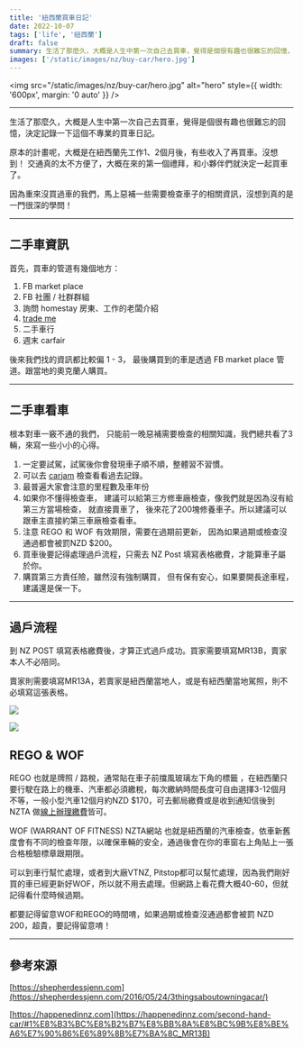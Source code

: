 ```yaml
---
title: '紐西蘭買車日記'
date: 2022-10-07
tags: ['life', '紐西蘭']
draft: false
summary: 生活了那麼久，大概是人生中第一次自己去買車，覺得是個很有趣也很難忘的回憶，決定記錄一下這個不專業的買車日記。
images: ['/static/images/nz/buy-car/hero.jpg']
---
```


<img
  src="/static/images/nz/buy-car/hero.jpg"
  alt="hero"
  style={{ width: '600px', margin: '0 auto' }}
/>

---

生活了那麼久，大概是人生中第一次自己去買車，覺得是個很有趣也很難忘的回憶，決定記錄一下這個不專業的買車日記。

原本的計畫呢，大概是在紐西蘭先工作1、2個月後，有些收入了再買車。沒想到！ 交通真的太不方便了，大概在來的第一個禮拜，和小夥伴們就決定一起買車了。

因為重來沒買過車的我們，馬上惡補一些需要檢查車子的相關資訊，沒想到真的是一門很深的學問！

---

## 二手車資訊

首先，買車的管道有幾個地方：

1. FB market place
2. FB 社團 / 社群群組
3. 詢問 homestay 房東、工作的老闆介紹
4. [trade me](https://www.trademe.co.nz/a/)
5. 二手車行
6. 週末 carfair

後來我們找的資訊都比較偏 1 - 3， 最後購買到的車是透過 FB market place 管道。跟當地的奧克蘭人購買。

---

## 二手車看車

根本對車一竅不通的我們， 只能前一晚惡補需要檢查的相關知識，我們總共看了3輛，來寫一些小小的心得。

1. 一定要試駕，試駕後你會發現車子順不順，整體習不習慣。
2. 可以去 [carjam](https://www.carjam.co.nz/) 檢查看看過去記錄。
3. 最普遍大家會注意的里程數及車年份
4. 如果你不懂得檢查車， 建議可以給第三方修車廠檢查，像我們就是因為沒有給第三方當場檢查， 就直接賣車了， 後來花了200塊修養車子。所以建議可以跟車主直接約第三車廠檢查看車。
5. 注意 REGO 和 WOF 有效期限，需要在過期前更新， 因為如果過期或檢查沒通過都會被罰NZD $200。
6. 買車後要記得處理過戶流程，只需去 NZ Post 填寫表格繳費，才能算車子屬於你。
7. 購買第三方責任險，雖然沒有強制購買， 但有保有安心，如果要開長途車程， 建議還是保一下。

---

## 過戶流程

到 NZ POST 填寫表格繳費後，才算正式過戶成功。買家需要填寫MR13B，賣家本人不必陪同。

賣家則需要填寫MR13A，若賣家是紐西蘭當地人，或是有紐西蘭當地駕照，則不必填寫這張表格。

![](/static/images/nz/buy-car/1.jpg)

![](/static/images/nz/buy-car/2.jpg)

## REGO & WOF

REGO
也就是牌照 / 路稅，通常貼在車子前擋風玻璃左下角的標籤 ，在紐西蘭只要行駛在路上的機車、汽車都必須繳稅，每次繳納時間長度可自由選擇3-12個月不等，一般小型汽車12個月約NZD $170，可去郵局繳費或是收到通知信後到 NZTA 做[線上辦理繳費](https://transact.nzta.govt.nz/transactions/RenewVehicleLicence/entry)皆可。

WOF (WARRANT OF FITNESS) NZTA網站
也就是紐西蘭的汽車檢查，依車新舊度會有不同的檢查年限，以確保車輛的安全，通過後會在你的車窗右上角貼上一張合格檢驗標章跟期限。

可以到車行幫忙處理，或者到大廠VTNZ, Pitstop都可以幫忙處理，因為我們剛好買的車已經更新好WOF，所以就不用去處理。但網路上看花費大概40-60，但就記得看什麼時候過期。

都要記得留意WOF和REGO的時間唷，如果過期或檢查沒通過都會被罰 NZD 200，超貴，要記得留意唷！

---

## 參考來源

[https://shepherdessjenn.com](https://shepherdessjenn.com/2016/05/24/3thingsaboutowningacar/)

[https://happenedinnz.com](https://happenedinnz.com/second-hand-car/#1%E8%B3%BC%E8%B2%B7%E8%BB%8A%E8%BC%9B%E8%BE%A6%E7%90%86%E6%89%8B%E7%BA%8C_MR13B)
